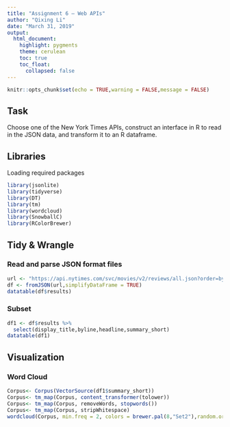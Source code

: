 ```yaml
---
title: "Assignment 6 – Web APIs"
author: "Qixing Li"
date: "March 31, 2019"
output: 
  html_document:
    highlight: pygments
    theme: cerulean
    toc: true
    toc_float:
      collapsed: false
---
```


```r
knitr::opts_chunk$set(echo = TRUE,warning = FALSE,message = FALSE)
```


## Task  
Choose one of the New York Times APIs, construct an interface in R to read in the JSON data,
and transform it to an R dataframe.  

## Libraries  
Loading required packages  
```r
library(jsonlite)
library(tidyverse)
library(DT)
library(tm)
library(wordcloud)
library(SnowballC)
library(RColorBrewer)
```


## Tidy & Wrangle
### Read and parse JSON format files
```r
url <- "https://api.nytimes.com/svc/movies/v2/reviews/all.json?order=by-opening-date&api-key= PEZd0NEB405hUkS4ym6cBBB81CauknUu"
df <- fromJSON(url,simplifyDataFrame = TRUE)
datatable(df$results)
```

### Subset
```r
df1 <- df$results %>%
  select(display_title,byline,headline,summary_short)
datatable(df1)
```

## Visualization
### Word Cloud
```r
Corpus<- Corpus(VectorSource(df1$summary_short))
Corpus<- tm_map(Corpus, content_transformer(tolower))
Corpus<- tm_map(Corpus, removeWords, stopwords())
Corpus<- tm_map(Corpus, stripWhitespace)
wordcloud(Corpus, min.freq = 2, colors = brewer.pal(8,"Set2"),random.order = FALSE, rot.per = .1)
```
